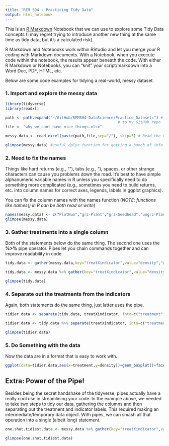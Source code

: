 ```yaml
---
title: "REM 504 - Practicing Tidy Data"
output: html_notebook
---
```


This is an [R Markdown](http://rmarkdown.rstudio.com) Notebook that we can use to explore some Tidy Data concepts (I may regret trying to introduce another new thing at the same time as tidy data, but it's a calculated risk). 

R Markdown and Notebooks work within RStudio and let you merge your R coding with Markdown documents. With a Notebook, when you execute code within the notebook, the results appear beneath the code. With either R Markdown or Notebooks, you can "knit" your script/markdown into a Word Doc, PDF, HTML, etc.

Below are some code examples for tidying a real-world, messy dataset.

### 1. Import and explore the messy data
```r
library(tidyverse)
library(readxl)

path <- path.expand("~/GitHub/REM504-DataScience/Practice_Datasets") # My R starts by default in my Documents directory. Need to build the path
                                                  # to my GitHub repo
file <- "why_we_cant_have_nice_things.xlsx"

messy.data <- read_excel(paste(path,file,sep="/"), skip=3) # Read the data in and skip the first rows with narrative info

glimpse(messy.data) #useful dplyr function for getting a bunch of info on a data frame/tibble
```

### 2. Need to fix the names
Things like hard returns (e.g., "\r\n"), tabs (e.g., "\t"), spaces, or other strange characters can cause you problems down the road. It's best to have simple alphanumeric variable names in R unless you specifically need to do something more complicated (e.g., sometimes you need to build returns, etc. into column names for correct axes, legends, labels in ggplot graphics).

You can fix the column names with the names function (*NOTE: functions like names() in R can be both read or write*)
```r
names(messy.data) <- c("PlotNum","grz-Plant","grz-Seedhead","ungrz-Plant","ungrz-Seedhead")
glimpse(messy.data)
```

### 3. Gather treatments into a single column
Both of the statements below do the same thing. The second one uses the __%>%__ pipe operator. Pipes let you chain commands together and can improve readability in code.
```r
tidy.data <- gather(messy.data,key="treatXindicator",value="density","grz-Plant","grz-Seedhead","ungrz-Plant","ungrz-Seedhead") # Standard version

tidy.data <- messy.data %>% gather(key="treatXindicator",value="density","grz-Plant","grz-Seedhead","ungrz-Plant","ungrz-Seedhead") # version using pipe 

glimpse(tidy.data)


```

### 4. Separate out the treatments from the indicators
Again, both statements do the same thing, just latter uses the pipe.
```r
tidier.data <- separate(tidy.data, treatXindicator, into=c("treatment","indicator"), sep="-") # standard form

tidier.data <- tidy.data %>% separate(treatXindicator, into=c("treatment","indicator"), sep="-") # piped form

glimpse(tidier.data)

```

### 5. Do Something with the data
Now the data are in a format that is easy to work with.
```r
ggplot(data=tidier.data,aes(x=treatment,y=density))+geom_boxplot()+facet_grid(~indicator)
```



## Extra: Power of the Pipe!
Besides being the secret handshake of the tidyverse, pipes actually have a really cool use in streamlining your code. In the example above, we needed to take two steps to tidy our data, gathering the columns and then separating out the treatment and indicator labels. This required making an intermediate/temporary data object. With pipes, we can smash all that operation into a single (albeit long) statement.

```r
one.shot.tidiest.data <- messy.data %>% gather(key="treatXindicator",value="density","grz-Plant","grz-Seedhead","ungrz-Plant","ungrz-Seedhead") %>% separate(treatXindicator, into=c("treatment","indicator"), sep="-") # piped form

glimpse(one.shot.tidiest.data)
```

